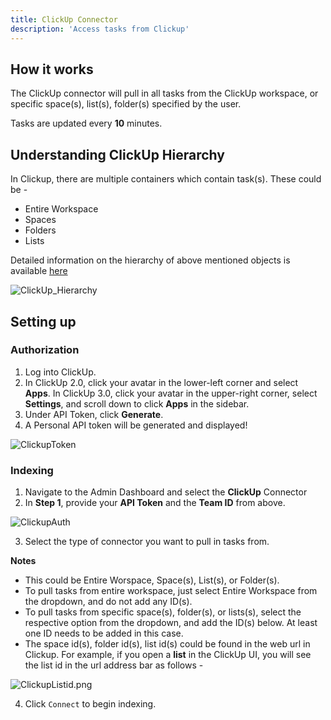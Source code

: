 ```yaml
---
title: ClickUp Connector
description: 'Access tasks from Clickup'
---
```


## How it works
The ClickUp connector will pull in all tasks from the ClickUp workspace, or specific space(s), list(s), folder(s) specified by the user.

Tasks are updated every **10** minutes.

## Understanding ClickUp Hierarchy
In Clickup, there are multiple containers which contain task(s). These could be -
* Entire Workspace
* Spaces
* Folders
* Lists

Detailed information on the hierarchy of above mentioned objects is available [here](https://help.clickup.com/hc/en-us/articles/13856392825367-Intro-to-the-Hierarchy)

![ClickUp_Hierarchy](/images/connectors/clickup/ClickUp_Hierarchy.gif)

## Setting up
### Authorization

1. Log into ClickUp.
2. In ClickUp 2.0, click your avatar in the lower-left corner and select **Apps**.
In ClickUp 3.0, click your avatar in the upper-right corner, select **Settings**,
and scroll down to click **Apps** in the sidebar.
3. Under API Token, click **Generate**.
4. A Personal API token will be generated and displayed!

![ClickupToken](/images/connectors/clickup/ClickupToken.png)


### Indexing
1. Navigate to the Admin Dashboard and select the **ClickUp** Connector
2. In **Step 1**, provide your **API Token** and the **Team ID** from above.

![ClickupAuth](/images/connectors/clickup/ClickupAuth.png)

3. Select the type of connector you want to pull in tasks from.

**Notes**
* This could be Entire Worspace, Space(s), List(s), or Folder(s).
* To pull tasks from entire workspace, just select Entire Workspace from the dropdown, and do not add any ID(s).
* To pull tasks from specific space(s), folder(s), or lists(s), select the respective option from the dropdown, and add the ID(s) below. At least one ID needs to be added in this case.
* The space id(s), folder id(s), list id(s) could be found in the web url in Clickup.
For example, if you open a **list** in the ClickUp UI, you will see the list id in the url address bar as follows -

![ClickupListid.png](/images/connectors/clickup/ClickupListid.png)

4. Click `Connect` to begin indexing.
